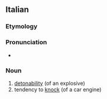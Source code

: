 ==Italian==

===Etymology===
{{af|it|detonabile|-ità}}

===Pronunciation===
* {{it-IPA}}

===Noun===
{{it-noun|f|-}}

# [[detonability]] (of an explosive)
# tendency to [[knock]] (of a car engine)